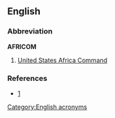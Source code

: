 {{wikipedia}}
==English==

===Abbreviation===
'''AFRICOM'''

#[[w:United States Africa Command|United States Africa Command]]

===References===
*[http://www.africom.mil/AboutAFRICOM.asp]

{{anagrams:en/acfimor}}
[[Category:English acronyms]]